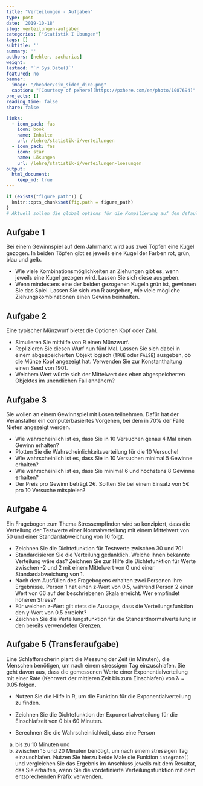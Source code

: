 ```yaml
---
title: "Verteilungen - Aufgaben" 
type: post
date: '2019-10-18' 
slug: verteilungen-aufgaben 
categories: ["Statistik I Übungen"]
tags: [] 
subtitle: ''
summary: '' 
authors: [nehler, zacharias] 
weight: 
lastmod: '`r Sys.Date()`'
featured: no
banner:
  image: "/header/six_sided_dice.png"
  caption: "[Courtesy of pxhere](https://pxhere.com/en/photo/1087694)"
projects: []
reading_time: false
share: false

links:
  - icon_pack: fas
    icon: book
    name: Inhalte
    url: /lehre/statistik-i/verteilungen
  - icon_pack: fas
    icon: star
    name: Lösungen
    url: /lehre/statistik-i/verteilungen-loesungen
output:
  html_document:
    keep_md: true
---
```



```r
if (exists("figure_path")) {
  knitr::opts_chunk$set(fig.path = figure_path)
}
# Aktuell sollen die global options für die Kompilierung auf den default Einstellungen gelassen werden
```


## Aufgabe 1

Bei einem Gewinnspiel auf dem Jahrmarkt wird aus zwei Töpfen eine Kugel gezogen. In beiden Töpfen gibt es jeweils eine Kugel der Farben rot, grün, blau und gelb.

* Wie viele Kombinationsmöglichkeiten an Ziehungen gibt es, wenn jeweils eine Kugel gezogen wird. Lassen Sie sich diese ausgeben.
* Wenn mindestens eine der beiden gezogenen Kugeln grün ist, gewinnen Sie das Spiel. Lassen Sie sich von R ausgeben, wie viele mögliche Ziehungskombinationen einen Gewinn beinhalten.

## Aufgabe 2

Eine typischer Münzwurf bietet die Optionen Kopf oder Zahl.

* Simulieren Sie mithilfe von R einen Münzwurf.
* Replizieren Sie diesen Wurf nun fünf Mal. Lassen Sie sich dabei in einem abgespeicherten Objekt logisch (`TRUE` oder `FALSE`) ausgeben, ob die Münze Kopf angezeigt hat. Verwenden Sie zur Konstanthaltung einen Seed von 1901.
* Welchem Wert würde sich der Mittelwert des eben abgespeicherten Objektes im unendlichen Fall annähern?


## Aufgabe 3

Sie wollen an einem Gewinnspiel mit Losen teilnehmen. Dafür hat der Veranstalter ein computerbasiertes Vorgehen, bei dem in 70% der Fälle Nieten angezeigt werden.

* Wie wahrscheinlich ist es, dass Sie in 10 Versuchen genau 4 Mal einen Gewinn erhalten?
* Plotten Sie die Wahrscheinlichkeitsverteilung für die 10 Versuche!
* Wie wahrscheinlich ist es, dass Sie in 10 Versuchen minimal 5 Gewinne erhalten?
* Wie wahrscheinlich ist es, dass Sie minimal 6 und höchstens 8 Gewinne erhalten?
* Der Preis pro Gewinn beträgt 2€. Sollten Sie bei einem Einsatz von 5€ pro 10 Versuche mitspielen?


## Aufgabe 4

Ein Fragebogen zum Thema Stressempfinden wird so konzipiert, dass die Verteilung der Testwerte einer Normalverteilung mit einem Mittelwert von 50 und einer Standardabweichung von 10 folgt.

* Zeichnen Sie die Dichtefunktion für Testwerte zwischen 30 und 70!
* Standardisieren Sie die Verteilung gedanklich. Welche Ihnen bekannte Verteilung wäre das? Zeichnen Sie zur Hilfe die Dichtefunktion für Werte zwischen -2 und 2 mit einem Mittelwert von 0 und einer Standardabweichung von 1.
* Nach dem Ausfüllen des Fragebogens erhalten zwei Personen Ihre Ergebnisse. Person 1 hat einen z-Wert von 0.5, während Person 2 einen Wert von 66 auf der beschriebenen Skala erreicht. Wer empfindet höheren Stress?
* Für welchen z-Wert gilt stets die Aussage, dass die Verteilungsfunktion den y-Wert von 0.5 erreicht?
* Zeichnen Sie die Verteilungsfunktion für die Standardnormalverteilung in den bereits verwendeten Grenzen.

## Aufgabe 5 (Transferaufgabe)

Eine Schlafforscherin plant die Messung der Zeit (in Minuten), die Menschen benötigen, um nach einem stressigen Tag einzuschlafen. Sie geht davon aus, dass die gemessenen Werte einer Exponentialverteilung mit einer Rate (Kehrwert der mittleren Zeit bis zum Einschlafen) von λ = 0.05 folgen.

* Nutzen Sie die Hilfe in R, um die Funktion für die Exponentialverteilung zu finden.

* Zeichnen Sie die Dichtefunktion der Exponentialverteilung für die Einschlafzeit von 0 bis 60 Minuten.

* Berechnen Sie die Wahrscheinlichkeit, dass eine Person 
a) bis zu 10 Minuten und
b) zwischen 15 und 20 Minuten 
benötigt, um nach einem stressigen Tag einzuschlafen. Nutzen Sie hierzu beide Male die Funktion `integrate()` und vergleichen Sie das Ergebnis im Anschluss jeweils mit dem Resultat, das Sie erhalten, wenn Sie die vordefinierte Verteilungsfunktion mit dem entsprechenden Präfix verwenden.


